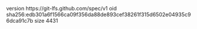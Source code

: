 version https://git-lfs.github.com/spec/v1
oid sha256:edb301a6f1566ca09f356da88de893cef38261f315d6502e04935c96dca91c7b
size 4431

